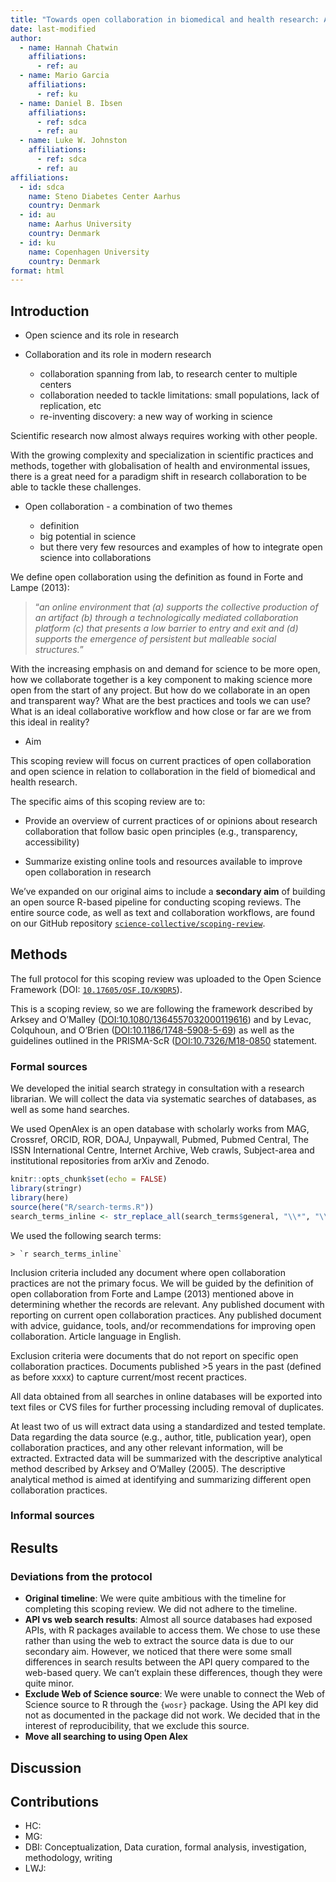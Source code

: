 ```yaml
---
title: "Towards open collaboration in biomedical and health research: An open collaborative scoping review"
date: last-modified
author: 
  - name: Hannah Chatwin
    affiliations: 
      - ref: au
  - name: Mario Garcia
    affiliations: 
      - ref: ku
  - name: Daniel B. Ibsen
    affiliations: 
      - ref: sdca
      - ref: au
  - name: Luke W. Johnston
    affiliations: 
      - ref: sdca
      - ref: au
affiliations:
  - id: sdca
    name: Steno Diabetes Center Aarhus
    country: Denmark
  - id: au
    name: Aarhus University
    country: Denmark
  - id: ku
    name: Copenhagen University
    country: Denmark
format: html
---
```


## Introduction

-   Open science and its role in research

-   Collaboration and its role in modern research

    -   collaboration spanning from lab, to research center to multiple
        centers
    -   collaboration needed to tackle limitations: small populations,
        lack of replication, etc
    -   re-inventing discovery: a new way of working in science

Scientific research now almost always requires working with other
people.

With the growing complexity and specialization in scientific practices
and methods, together with globalisation of health and environmental
issues, there is a great need for a paradigm shift in research
collaboration to be able to tackle these challenges.

-   Open collaboration - a combination of two themes

    -   definition
    -   big potential in science
    -   but there very few resources and examples of how to integrate
        open science into collaborations

We define open collaboration using the definition as found in Forte and
Lampe (2013):

> "*an online environment that (a) supports the collective production of
> an artifact (b) through a technologically mediated collaboration
> platform (c) that presents a low barrier to entry and exit and (d)
> supports the emergence of persistent but malleable social
> structures.*"

With the increasing emphasis on and demand for science to be more open,
how we collaborate together is a key component to making science more
open from the start of any project. But how do we collaborate in an open
and transparent way? What are the best practices and tools we can use?
What is an ideal collaborative workflow and how close or far are we from
this ideal in reality?

-   Aim

This scoping review will focus on current practices of open
collaboration and open science in relation to collaboration in the field
of biomedical and health research.

The specific aims of this scoping review are to:

-   Provide an overview of current practices of or opinions about
    research collaboration that follow basic open principles (e.g.,
    transparency, accessibility)

-   Summarize existing online tools and resources available to improve
    open collaboration in research

We've expanded on our original aims to include a **secondary aim** of
building an open source R-based pipeline for conducting scoping reviews.
The entire source code, as well as text and collaboration workflows, are
found on our GitHub repository
[`science-collective/scoping-review`](https://github.com/science-collective/scoping-review).

## Methods

The full protocol for this scoping review was uploaded to the Open
Science Framework (DOI:
[`10.17605/OSF.IO/K9DR5`](https://doi.org/10.17605/OSF.IO/K9DR5)).

<!-- TODO: convert this to reference -->

This is a scoping review, so we are following the framework described by
Arksey and O'Malley
([DOI:10.1080/1364557032000119616](https://doi.org/10.1080/1364557032000119616))
and by Levac, Colquhoun, and O'Brien
([DOI:10.1186/1748-5908-5-69](https://doi.org/10.1186/1748-5908-5-69))
as well as the guidelines outlined in the PRISMA-ScR
([DOI:10.7326/M18-0850](https://doi.org/10.7326/M18-0850) statement.

### Formal sources

We developed the initial search strategy in consultation with a research
librarian. We will collect the data via systematic searches of
databases, as well as some hand searches.

We used OpenAlex is an open database with scholarly works from MAG,
Crossref, ORCID, ROR, DOAJ, Unpaywall, Pubmed, Pubmed Central, The ISSN
International Centre, Internet Archive, Web crawls, Subject-area and
institutional repositories from arXiv and Zenodo.

```r
knitr::opts_chunk$set(echo = FALSE)
library(stringr)
library(here)
source(here("R/search-terms.R"))
search_terms_inline <- str_replace_all(search_terms$general, "\\*", "\\\\\\*")
```

We used the following search terms:

```         
> `r search_terms_inline`
```

Inclusion criteria included any document where open collaboration
practices are not the primary focus. We will be guided by the definition
of open collaboration from Forte and Lampe (2013) mentioned above in
determining whether the records are relevant. Any published document
with reporting on current open collaboration practices. Any published
document with advice, guidance, tools, and/or recommendations for
improving open collaboration. Article language in English.

Exclusion criteria were documents that do not report on specific open
collaboration practices. Documents published \>5 years in the past
(defined as before xxxx) to capture current/most recent practices.

All data obtained from all searches in online databases will be exported
into text files or CVS files for further processing including removal of
duplicates.

At least two of us will extract data using a standardized and tested
template. Data regarding the data source (e.g., author, title,
publication year), open collaboration practices, and any other relevant
information, will be extracted. Extracted data will be summarized with
the descriptive analytical method described by Arksey and O'Malley
(2005). The descriptive analytical method is aimed at identifying and
summarizing different open collaboration practices.

### Informal sources

<!-- TODO: need to add how we searched online sources, like lab websites -->

## Results

### Deviations from the protocol

-   **Original timeline**: We were quite ambitious with the timeline for
    completing this scoping review. We did not adhere to the timeline.
-   **API vs web search results**: Almost all source databases had
    exposed APIs, with R packages available to access them. We chose to
    use these rather than using the web to extract the source data is
    due to our secondary aim. However, we noticed that there were some
    small differences in search results between the API query compared
    to the web-based query. We can't explain these differences, though
    they were quite minor.
-   **Exclude Web of Science source**: We were unable to connect the Web
    of Science source to R through the `{wosr}` package. Using the API
    key did not as documented in the package did not work. We decided
    that in the interest of reproducibility, that we exclude this
    source.
-   **Move all searching to using Open Alex**

## Discussion

## Contributions

<!-- TODO: add contributions according to: https://credit.niso.org/ -->

-   HC:
-   MG:
-   DBI: Conceptualization, Data curation, formal analysis,
    investigation, methodology, writing
-   LWJ:
